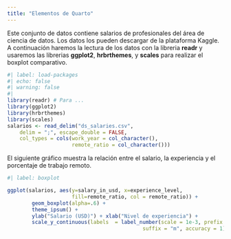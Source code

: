 ```yaml
---
title: "Elementos de Quarto"
---
```


Este conjunto de datos contiene salarios de profesionales del área de ciencia de datos. Los datos los pueden descargar de la plataforma Kaggle. A continuación haremos la lectura de los datos con la libreria **readr** y usaremos las librerias **ggplot2**, **hrbrthemes**, y **scales** para realizar el boxplot comparativo. 

```r
#| label: load-packages
#| echo: false
#| warning: false
#| 
library(readr) # Para ...
library(ggplot2)
library(hrbrthemes)
library(scales)
salarios <- read_delim("ds_salaries.csv", 
    delim = ";", escape_double = FALSE, 
    col_types = cols(work_year = col_character(), 
                     remote_ratio = col_character()))
```

El siguiente gráfico muestra la relación entre el salario, la experiencia y el porcentaje de trabajo remoto. 

```r
#| label: boxplot

ggplot(salarios, aes(y=salary_in_usd, x=experience_level, 
                     fill=remote_ratio, col = remote_ratio)) +
        geom_boxplot(alpha=.6) +
        theme_ipsum() +
        ylab("Salario (USD)") + xlab("Nivel de experiencia") + 
        scale_y_continuous(labels  = label_number(scale = 1e-3, prefix = "$", 
                                            suffix = "m", accuracy = 1)) 
```
